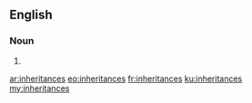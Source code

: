 ==English==

===Noun===
{{head|en|plural}}

# {{plural of|inheritance|lang=en}}

[[ar:inheritances]]
[[eo:inheritances]]
[[fr:inheritances]]
[[ku:inheritances]]
[[my:inheritances]]